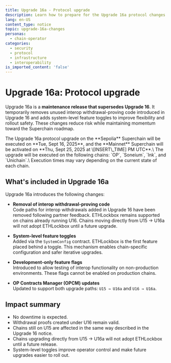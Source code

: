 ```yaml
---
title: Upgrade 16a - Protocol upgrade
description: Learn how to prepare for the Upgrade 16a protocol changes.
lang: en-US
content_type: notice
topic: upgrade-16a-changes
personas:
  - chain-operator
categories:
  - security
  - protocol
  - infrastructure
  - interoperability
is_imported_content: 'false'
---
```



# Upgrade 16a: Protocol upgrade

Upgrade 16a is a **maintenance release that supersedes Upgrade 16**. It temporarily removes unused interop withdrawal-proving code introduced in Upgrade 16 and adds system-level feature toggles to improve flexibility and rollout safety. These changes reduce risk while maintaining momentum toward the Superchain roadmap.

<Callout type="info">
  The Upgrade 16a protocol upgrade on the **Sepolia** Superchain will be executed on **Tue, Sept 16, 2025**, and the **Mainnet** Superchain will be activated on **Thu, Sept 25, 2025 at \[INSERT\_TIME] PM UTC**.\
  The upgrade will be executed on the following chains: `OP`, `Soneium`, `Ink`, and `Unichain`.\
  Execution times may vary depending on the current state of each chain.
</Callout>

## What's included in Upgrade 16a

Upgrade 16a introduces the following changes:

* **Removal of interop withdrawal-proving code**  
  Code paths for interop withdrawals added in Upgrade 16 have been removed following partner feedback. ETHLockbox remains supported on chains already running U16. Chains moving directly from U15 → U16a will not adopt ETHLockbox until a future upgrade.

* **System-level feature toggles**  
  Added via the `SystemConfig` contract. ETHLockbox is the first feature placed behind a toggle. This mechanism enables chain-specific configuration and safer iterative upgrades.

* **Development-only feature flags**  
  Introduced to allow testing of interop functionality on non-production environments. These flags cannot be enabled on production chains.

* **OP Contracts Manager (OPCM) updates**  
  Updated to support both upgrade paths: `U15 → U16a` and `U16 → U16a`.

## Impact summary

* No downtime is expected.  
* Withdrawal proofs created under U16 remain valid.  
* Chains still on U15 are affected in the same way described in the Upgrade 16 notice.  
* Chains upgrading directly from U15 → U16a will not adopt ETHLockbox until a future release.  
* System-level toggles improve operator control and make future upgrades easier to roll out.  
